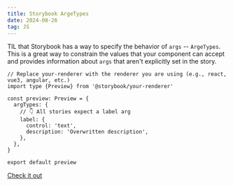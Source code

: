 ```yaml
---
title: Storybook ArgeTypes
date: 2024-08-26
tag: JS
---
```


TIL that Storybook has a way to specify the behavior of `args` -- `ArgeTypes`.
This is a great way to constrain the values that your component can accept and
provides information about `args` that aren't explicitly set in the story.

```tsx title="preview.ts"
// Replace your-renderer with the renderer you are using (e.g., react, vue3, angular, etc.)
import type {Preview} from '@storybook/your-renderer'

const preview: Preview = {
  argTypes: {
    // 👇 All stories expect a label arg
    label: {
      control: 'text',
      description: 'Overwritten description',
    },
  },
}

export default preview
```

[Check it out](https://storybook.js.org/docs/api/arg-types)
